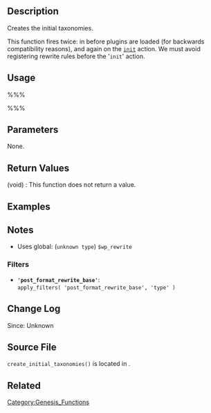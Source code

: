 == Description ==
Creates the initial taxonomies. 

This function fires twice: in {{Trac|wp-settings.php}} before plugins are loaded (for backwards compatibility reasons), and again on the <tt>[[Plugin_API/Action_Reference/init|init]]</tt> action. We must avoid registering rewrite rules before the '<tt>init</tt>' action. 

== Usage ==
%%%<?php create_initial_taxonomies() ?>%%%

== Parameters ==
None.

== Return Values ==
; (void) : This function does not return a value.

== Examples ==
<!-- Need creative examples. Feel free to link to external examples. -->

== Notes ==
* Uses global: (<tt>unknown type</tt>) <tt>$wp_rewrite</tt>

=== Filters ===
* <b><tt>'post_format_rewrite_base'</tt></b>:<br /><tt>apply_filters(  'post_format_rewrite_base', 'type'  )</tt>

== Change Log ==
Since: Unknown

== Source File ==
<tt>create_initial_taxonomies()</tt> is located in {{Trac|wp-includes/taxonomy.php}}.

== Related ==
<!--
    To Do:
    Need to find related functions.
    Need to create groups of functions and create templates to add them to a page quickly.
    Some functions may be related to many groups of functions.
-->

{{Stub}}
[[Category:Genesis_Functions]]